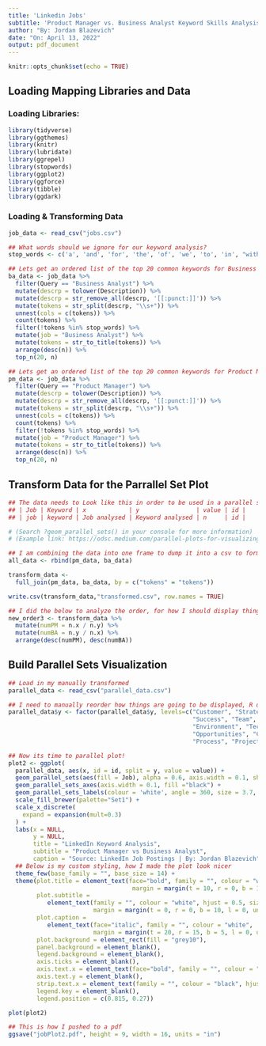 ```yaml
---
title: 'Linkedin Jobs'
subtitle: 'Product Manager vs. Business Analyst Keyword Skills Analysis'
author: "By: Jordan Blazevich"
date: "On: April 13, 2022"
output: pdf_document
---
```


```r
knitr::opts_chunk$set(echo = TRUE)
```

## Loading Mapping Libraries and Data

### Loading Libraries: 

```r
library(tidyverse)
library(ggthemes)
library(knitr)
library(lubridate)
library(ggrepel)
library(stopwords)
library(ggplot2)
library(ggforce)
library(tibble)
library(ggdark)
```


### Loading & Transforming Data

```r
job_data <- read_csv("jobs.csv")

## What words should we ignore for our keyword analysis?
stop_words <- c('a', 'and', 'for', 'the', 'of', 'we', 'to', 'in', "with", "you", "our", "is", "are", "as", "or", "de", "on", "that", "will", "an", "be", "your", "et", "this", "at", "From", "by", "all", "have", "new", "more", "des", "their", "there", "theyre", "us", "la", "à", "les", "it", "do", "can", "were", "if", "en", "has", "any", "use", "youll", "well", "du", "dans", "how", "but", "pour", "un", "like", "experience", "work", "from", "skills", "working", "ability", "business", "product", "analysis", "including", "role", "make", "company", "help", "across", "strong", "processes", "teams", "opportunity", "years", "knowledge", "information", "products", "job", "analyst", "needs", "customers", "manager", "people", "required", "provide", "platform", "system", "ensure", "develop", "within", "projects", stopwords("en"))

## Lets get an ordered list of the top 20 common keywords for Business Analysis
ba_data <- job_data %>%
  filter(Query == "Business Analyst") %>%
  mutate(descrp = tolower(Description)) %>%
  mutate(descrp = str_remove_all(descrp, '[[:punct:]]')) %>%
  mutate(tokens = str_split(descrp, "\\s+")) %>%
  unnest(cols = c(tokens)) %>% 
  count(tokens) %>% 
  filter(!tokens %in% stop_words) %>% 
  mutate(job = "Business Analyst") %>%
  mutate(tokens = str_to_title(tokens)) %>%
  arrange(desc(n)) %>%
  top_n(20, n)

## Lets get an ordered list of the top 20 common keywords for Product Manager
pm_data <- job_data %>%
  filter(Query == "Product Manager") %>%
  mutate(descrp = tolower(Description)) %>%
  mutate(descrp = str_remove_all(descrp, '[[:punct:]]')) %>%
  mutate(tokens = str_split(descrp, "\\s+")) %>%
  unnest(cols = c(tokens)) %>% 
  count(tokens) %>% 
  filter(!tokens %in% stop_words) %>% 
  mutate(job = "Product Manager") %>%
  mutate(tokens = str_to_title(tokens)) %>%
  arrange(desc(n)) %>%
  top_n(20, n)
```

## Transform Data for the Parrallel Set Plot

```r
## The data needs to Look like this in order to be used in a parallel set plot:
## | Job | Keyword | x            | y                | value | id |
## | job | keyword | Job analysed | Keyword analysed | n     | id |

# (Search ?geom_parallel_sets() in your console for more information)
# (Example link: https://odsc.medium.com/parallel-plots-for-visualizing-relationships-with-ggplot2-and-ggforce-eac1c462d9b8)

## I am combining the data into one frame to dump it into a csv to format manually
all_data <- rbind(pm_data, ba_data)

transform_data <- 
  full_join(pm_data, ba_data, by = c("tokens" = "tokens")) 

write.csv(transform_data,"transformed.csv", row.names = TRUE)

## I did the below to analyze the order, for how I should display things in the visualization
new_order3 <- transform_data %>%
  mutate(numPM = n.x / n.y) %>%
  mutate(numBA = n.y / n.x) %>%
  arrange(desc(numPM), desc(numBA))
```



## Build Parallel Sets Visualization

```r
## Load in my manually transformed
parallel_data <- read_csv("parallel_data.csv")

## I need to manually reorder how things are going to be displayed, R defaults to alphabetical and that sucks for what I need.
parallel_data$y <- factor(parallel_data$y, levels=c("Customer", "Strategy", "Build", "Market", "Engineering", "Software", "Roadmap",
                                                    "Success", "Team", "Development", "User", "Design", "Technical", "Management",
                                                    "Environment", "Technology", "Solutions", "Data", "Support", "Requirements",
                                                    "Opportunities", "Communication", "Clients", "Services", "Stakeholders", "Systems",
                                                    "Process", "Project", "Product Manager", "Business Analyst"))

## Now its time to parallel plot!
plot2 <- ggplot(
  parallel_data, aes(x, id = id, split = y, value = value)) +
  geom_parallel_sets(aes(fill = Job), alpha = 0.6, axis.width = 0.1, show.legend = FALSE) +
  geom_parallel_sets_axes(axis.width = 0.1, fill ="black") +
  geom_parallel_sets_labels(colour = 'white', angle = 360, size = 3.7, hjust = "outward", face="bold") +
  scale_fill_brewer(palette="Set1") +
  scale_x_discrete(
    expand = expansion(mult=0.3)
  ) +
  labs(x = NULL, 
       y = NULL,
       title = "LinkedIn Keyword Analysis",
       subtitle = "Product Manager vs Business Analyst",
       caption = "Source: LinkedIn Job Postings | By: Jordan Blazevich") +
  ## Below is my custom styling, how I made the plot look nicer
  theme_few(base_family = "", base_size = 14) +
  theme(plot.title = element_text(face="bold", family = "", colour = "white", hjust = 0.5, size = 25, 
                                   margin = margin(t = 10, r = 0, b = 10, l = 0, unit = "pt")),
        plot.subtitle = 
           element_text(family = "", colour = "white", hjust = 0.5, size = 14, 
                        margin = margin(t = 0, r = 0, b = 10, l = 0, unit = "pt")),
        plot.caption = 
           element_text(face="italic", family = "", colour = "white", 
                        margin = margin(t = 20, r = 15, b = 5, l = 0, unit = "pt")),
        plot.background = element_rect(fill = "grey10"),
        panel.background = element_blank(),
        legend.background = element_blank(),
        axis.ticks = element_blank(),
        axis.text.x = element_text(face="bold", family = "", colour = "white"),
        axis.text.y = element_blank(),
        strip.text.x = element_text(family = "", colour = "black", hjust = 0.5, size = 14),
        legend.key = element_blank(),
        legend.position = c(0.815, 0.27))

plot(plot2)
```




```r
## This is how I pushed to a pdf
ggsave("jobPlot2.pdf", height = 9, width = 16, units = "in")
```

